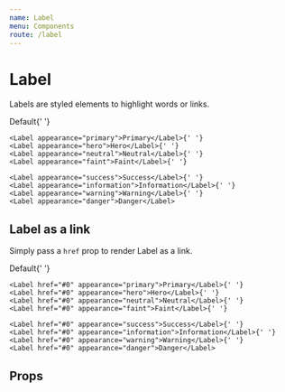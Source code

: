 ```yaml
---
name: Label
menu: Components
route: /label
---
```



# Label

Labels are styled elements to highlight words or links.

<Playground>
	<Label>Default</Label>{' '}

    <Label appearance="primary">Primary</Label>{' '}
    <Label appearance="hero">Hero</Label>{' '}
    <Label appearance="neutral">Neutral</Label>{' '}
    <Label appearance="faint">Faint</Label>{' '}

    <Label appearance="success">Success</Label>{' '}
    <Label appearance="information">Information</Label>{' '}
    <Label appearance="warning">Warning</Label>{' '}
    <Label appearance="danger">Danger</Label>

</Playground>

## Label as a link

Simply pass a `href` prop to render Label as a link.

<Playground>
	<Label href="#0">Default</Label>{' '}

    <Label href="#0" appearance="primary">Primary</Label>{' '}
    <Label href="#0" appearance="hero">Hero</Label>{' '}
    <Label href="#0" appearance="neutral">Neutral</Label>{' '}
    <Label href="#0" appearance="faint">Faint</Label>{' '}

    <Label href="#0" appearance="success">Success</Label>{' '}
    <Label href="#0" appearance="information">Information</Label>{' '}
    <Label href="#0" appearance="warning">Warning</Label>{' '}
    <Label href="#0" appearance="danger">Danger</Label>

</Playground>

## Props

<PropsTable of={Label} />
